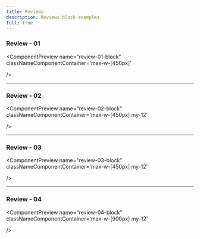 ```yaml
---
title: Reviews
description: Reviews block examples
full: true
---
```


### Review - 01
<ComponentPreview 
  name="review-01-block"
  classNameComponentContainer='max-w-[450px]' 

/>

---

### Review - 02
<ComponentPreview 
  name="review-02-block"
  classNameComponentContainer='max-w-[450px] my-12' 

/>

---

### Review - 03
<ComponentPreview 
  name="review-03-block"
  classNameComponentContainer='max-w-[450px] my-12' 

/>

---

### Review - 04
<ComponentPreview 
  name="review-04-block"
  classNameComponentContainer='max-w-[900px] my-12' 

/>


